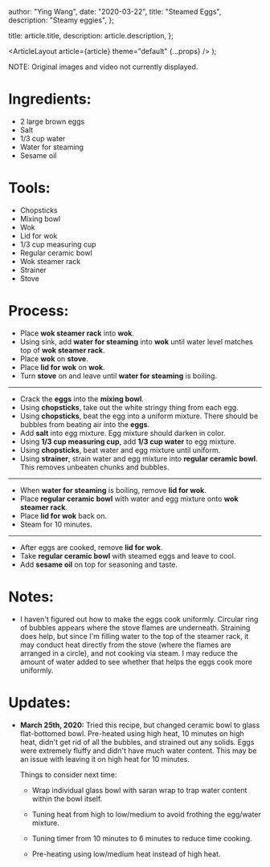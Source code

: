 
  author: "Ying Wang",
  date: "2020-03-22",
  title: "Steamed Eggs",
  description: "Steamy eggies",
};

  title: article.title,
  description: article.description,
};

  <ArticleLayout article={article} theme="default" {...props} />
);

NOTE: Original images and video not currently displayed.

# Ingredients:

- 2 large brown eggs
- Salt
- 1/3 cup water
- Water for steaming
- Sesame oil

# Tools:

- Chopsticks
- Mixing bowl
- Wok
- Lid for wok
- 1/3 cup measuring cup
- Regular ceramic bowl
- Wok steamer rack
- Strainer
- Stove

# Process:

- Place **wok steamer rack** into **wok**.
- Using sink, add **water for steaming** into **wok** until water level
  matches top of **wok steamer rack**.
- Place **wok** on **stove**.
- Place **lid for wok** on **wok**.
- Turn **stove** on and leave until **water for steaming** is boiling.

---

- Crack the **eggs** into the **mixing bowl**.
- Using **chopsticks**, take out the white stringy thing from each egg.
- Using **chopsticks**, beat the egg into a uniform mixture. There should be
  bubbles from beating air into the **eggs**.
- Add **salt** into egg mixture. Egg mixture should darken in color.
- Using **1/3 cup measuring cup**, add **1/3 cup water** to egg mixture.
- Using **chopsticks**, beat water and egg mixture until uniform.
- Using **strainer**, strain water and egg mixture into **regular ceramic
  bowl**. This removes unbeaten chunks and bubbles.

---

- When **water for steaming** is boiling, remove **lid for wok**.
- Place **regular ceramic bowl** with water and egg mixture onto **wok steamer
  rack**.
- Place **lid for wok** back on.
- Steam for 10 minutes.

---

- After eggs are cooked, remove **lid for wok**.
- Take **regular ceramic bowl** with steamed eggs and leave to cool.
- Add **sesame oil** on top for seasoning and taste.

# Notes:

- I haven't figured out how to make the eggs cook uniformly. Circular ring of
  bubbles appears where the stove flames are underneath. Straining does help,
  but since I'm filling water to the top of the steamer rack, it may conduct
  heat directly from the stove (where the flames are arranged in a circle),
  and not cooking via steam. I may reduce the amount of water added to see
  whether that helps the eggs cook more uniformly.

# Updates:

- **March 25th, 2020:** Tried this recipe, but changed ceramic bowl to glass
  flat-bottomed bowl. Pre-heated using high heat, 10 minutes on high heat,
  didn't get rid of all the bubbles, and strained out any solids. Eggs were
  extremely fluffy and didn't have much water content. This may be an issue
  with leaving it on high heat for 10 minutes.

  Things to consider next time:

  - Wrap individual glass bowl with saran wrap to trap water content within
    the bowl itself.

  - Tuning heat from high to low/medium to avoid frothing the egg/water
    mixture.

  - Tuning timer from 10 minutes to 6 minutes to reduce time cooking.

  - Pre-heating using low/medium heat instead of high heat.
